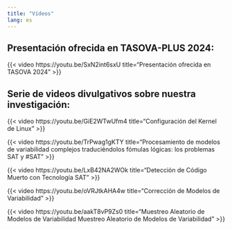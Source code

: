 ```yaml
---
title: "Vídeos"
lang: es
---
```


## Presentación ofrecida en TASOVA-PLUS 2024:

{{< video https://youtu.be/SxN2int6sxU title="Presentación ofrecida en TASOVA 2024" >}}

## Serie de videos divulgativos sobre nuestra investigación:

{{< video https://youtu.be/GiE2WTwUfm4 title="Configuración del Kernel de Linux" >}}

{{< video https://youtu.be/TrPwag1gKTY title="Procesamiento de modelos de variabilidad complejos traduciéndolos fómulas lógicas: los problemas SAT y #SAT" >}}

{{< video https://youtu.be/LxB42NA2WOk title="Detección de Código Muerto con Tecnología SAT" >}}

{{< video https://youtu.be/oVRJtkAHA4w title="Corrección de Modelos de Variabilidad" >}}

{{< video https://youtu.be/aakT8vP9Zs0 title="Muestreo Aleatorio de Modelos de Variabilidad Muestreo Aleatorio de Modelos de Variabilidad" >}}
